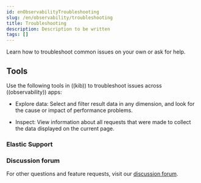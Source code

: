 ```yaml
---
id: enObservabilityTroubleshooting
slug: /en/observability/troubleshooting
title: Troubleshooting
description: Description to be written
tags: []
---
```



<div id="troubleshooting"></div>

Learn how to troubleshoot common issues on your own or ask for help.

<div id="troubleshooting-tools"></div>

## Tools

Use the following tools in ((kib)) to troubleshoot issues across ((observability)) apps:

* <DocLink id="enObservabilityExploratoryDataVisualizations">Explore data</DocLink>: Select and filter result data in any dimension, and look
    for the cause or impact of performance problems.

* <DocLink id="enObservabilityInspect">Inspect</DocLink>: View information about all requests that were made to collect the data displayed on the current page.

<div id="troubleshooting-support"></div>

### Elastic Support

<Support />

<div id="troubleshooting-forum"></div>

### Discussion forum

For other questions and feature requests,
visit our [discussion forum](https://discuss.elastic.co/c/observability).
